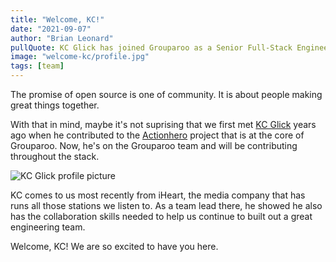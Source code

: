 ```yaml
---
title: "Welcome, KC!"
date: "2021-09-07"
author: "Brian Leonard"
pullQuote: KC Glick has joined Grouparoo as a Senior Full-Stack Engineer"
image: "welcome-kc/profile.jpg"
tags: [team]
---
```


The promise of open source is one of community. It is about people making great things together.

With that in mind, maybe it's not suprising that we first met [KC Glick](https://github.com/krishnaglick) years ago when he contributed to the [Actionhero](https://www.actionherojs.com/) project that is at the core of Grouparoo. Now, he's on the Grouparoo team and will be contributing throughout the stack.

<Image
  centered
  alt="KC Glick profile picture"
  src="welcome-kc/profile.jpg"
  width={200}
  height={200}
/>

KC comes to us most recently from iHeart, the media company that has runs all those stations we listen to. As a team lead there, he showed he also has the collaboration skills needed to help us continue to built out a great engineering team.

Welcome, KC! We are so excited to have you here.
